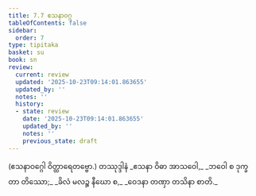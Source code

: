 ```yaml
---
title: 7.7 ဧသနာဝဂ္ဂ
tableOfContents: false
sidebar:
  order: 7
type: tipitaka
basket: su
book: sn
review:
  current: review
  updated: '2025-10-23T09:14:01.863655'
  updated_by: ''
  notes: ''
  history:
  - state: review
    date: '2025-10-23T09:14:01.863655'
    updated_by: ''
    notes: ''
    previous_state: draft
---
```



<ReviewStatus review={frontmatter.review} showDetails={true} />

<HypothesisAnnotation frontmatter={frontmatter} />

<DynamicBreadcrumb />

<Paragraph number="1538" type="center" book="sn">
(ဧသနာဝဂ္ဂေါ ဝိတ္ထာရေတဗ္ဗော.)

</Paragraph>

<Paragraph number="1539" type="center" book="sn">
တဿုဒ္ဒါနံ


</Paragraph>

<Paragraph number="1540" type="verses" book="sn">
_ဧသနာ ဝိဓာ အာသဝေါ,_  
_ဘဝေါ စ ဒုက္ခတာ တိဿော;_  
_ခိလံ မလဉ္စ နီဃော စ,_  
_ဝေဒနာ တဏှာ တသိနာ စာတိ._
</Paragraph>